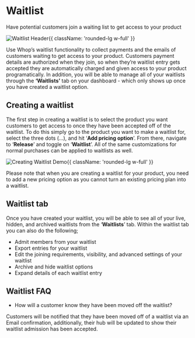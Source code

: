 
<HeroPattern />

<div className='lead'>

# Waitlist

Have potential customers join a waiting list to get access to your product

![Waitlist Header](https://i.imgur.com/8R3cITY.png){{ className: 'rounded-lg w-full' }}

Use Whop’s waitlist functionality to collect payments and the emails of customers waiting to get access to your product. Customers payment details are authorized when they join, so when they’re waitlist entry gets accepted they are automatically charged and given access to your product programatically. In addition, you will be able to manage all of your waitlists through the **‘Waitlists’** tab on your dashboard - which only shows up once you have created a waitlist option.

## Creating a waitlist

The first step in creating a waitlist is to select the product you want customers to get access to once they have been accepted off of the waitlist. To do this simply go to the product you want to make a waitlist for, select the three dots (…), and hit ‘**Add pricing option**’. From there, navigate to ‘**Release**’ and toggle on ‘**Waitlist**’.  All of the same customizations for normal purchases can be applied to waitlists as well.

![Creating Waitlist Demo](https://cdn.discordapp.com/attachments/1060606572746768526/1066083460302770206/CreatingWaitlist.gif){{ className: 'rounded-lg w-full' }}

Please note that when you are creating a waitlist for your product, you need to add a new pricing option as you cannot turn an existing pricing plan into a waitlist.

## Waitlist tab

Once you have created your waitlist, you will be able to see all of your live, hidden, and archived waitlists from the ‘**Waitlists**’ tab. Within the waitlist tab you can also do the following;

- Admit members from your waitlist
- Export entries for your waitlist
- Edit the joining requirements, visibility, and advanced settings of your waitlist
- Archive and hide waitlist options
- Expand details of each waitlist entry

## Waitlist FAQ

- How will a customer know they have been moved off the waitlist?

Customers will be notified that they have been moved off of a waitlist via an Email confirmation, additionally, their hub will be updated to show their waitlist admission has been accepted.

</div>